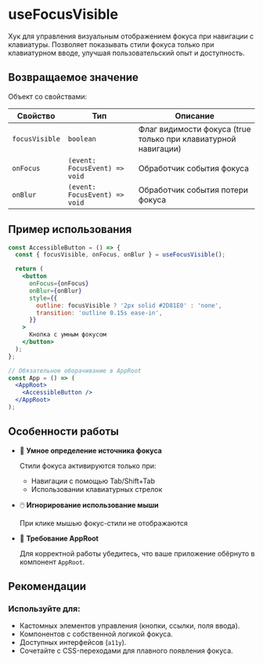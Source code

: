 <Overview>

# useFocusVisible

Хук для управления визуальным отображением фокуса при навигации с клавиатуры.
Позволяет показывать стили фокуса только при клавиатурном вводе, улучшая пользовательский опыт и доступность.

</Overview>

## Возвращаемое значение

Объект со свойствами:

| Свойство       | Тип                           | Описание                                                       |
| -------------- | ----------------------------- | -------------------------------------------------------------- |
| `focusVisible` | `boolean`                     | Флаг видимости фокуса (true только при клавиатурной навигации) |
| `onFocus`      | `(event: FocusEvent) => void` | Обработчик события фокуса                                      |
| `onBlur`       | `(event: FocusEvent) => void` | Обработчик события потери фокуса                               |

## Пример использования

```jsx
const AccessibleButton = () => {
  const { focusVisible, onFocus, onBlur } = useFocusVisible();

  return (
    <button
      onFocus={onFocus}
      onBlur={onBlur}
      style={{
        outline: focusVisible ? '2px solid #2D81E0' : 'none',
        transition: 'outline 0.15s ease-in',
      }}
    >
      Кнопка с умным фокусом
    </button>
  );
};

// Обязательное оборачивание в AppRoot
const App = () => (
  <AppRoot>
    <AccessibleButton />
  </AppRoot>
);
```

## Особенности работы

- 🤖 **Умное определение источника фокуса**

  Стили фокуса активируются только при:

  - Навигации с помощью Tab/Shift+Tab
  - Использовании клавиатурных стрелок

- 🖱️ **Игнорирование использование мыши**

  При клике мышью фокус-стили не отображаются

- 🚨 **Требование AppRoot**

  Для корректной работы убедитесь, что ваше приложение обёрнуто в компонент `AppRoot`.

## Рекомендации

### Используйте для:

- Кастомных элементов управления (кнопки, ссылки, поля ввода).
- Компонентов с собственной логикой фокуса.
- Доступных интерфейсов (`a11y`).
- Сочетайте с CSS-переходами для плавного появления фокуса.
